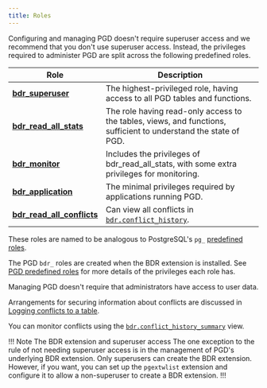 ```yaml
---
title: Roles
---
```


Configuring and managing PGD doesn't require superuser access and we recommend that
you don't use superuser access. Instead, the privileges required to administer
PGD are split across the following predefined roles.

 | Role                       | Description                                                                                                      |
 |----------------------------|------------------------------------------------------------------------------------------------------------------|
 | [**bdr_superuser**](pgd-predefined-roles/#bdr_superuser)          | The highest-privileged role, having access to all PGD tables and functions.                                      |
 | [**bdr_read_all_stats**](pgd-predefined-roles/#bdr_read_all_stats)     | The role having read-only access to the tables, views, and functions, sufficient to understand the state of PGD. |
 | [**bdr_monitor**](pgd-predefined-roles/#bdr_monitor)            | Includes the privileges of bdr_read_all_stats, with some extra privileges for monitoring.                        |
 | [**bdr_application**](pgd-predefined-roles/#bdr_application)        | The minimal privileges required by applications running PGD.                                                     |
 | [**bdr_read_all_conflicts**](pgd-predefined-roles/#bdr_read_all_conflicts) | Can view all conflicts in [`bdr.conflict_history`](/pgd/latest/reference/catalogs-visible#bdrconflict_history).  |


These roles are named to be analogous to PostgreSQL's `pg_` [predefined
roles](https://www.postgresql.org/docs/current/predefined-roles.html).

The PGD `bdr_` roles are created when the BDR extension is installed. See [PGD
predefined roles](pgd-predefined-roles) for more details of the privileges each
role has.

Managing PGD doesn't require that administrators have access to user data.

Arrangements for securing information about conflicts are discussed in
[Logging conflicts to a table](pgd/latest/reference/conflict_functions#logging-conflicts-to-a-table).

You can monitor conflicts using the [`bdr.conflict_history_summary`](/pgd/latest/reference/catalogs-visible#bdrconflict_history_summary) view.

!!! Note The BDR extension and superuser access
The one exception to the rule of not needing superuser access is in the
management of PGD's underlying BDR extension. Only superusers can create the BDR
extension. However, if you want, you can set up the `pgextwlist` extension and
configure it to allow a non-superuser to create a BDR extension.
!!!
